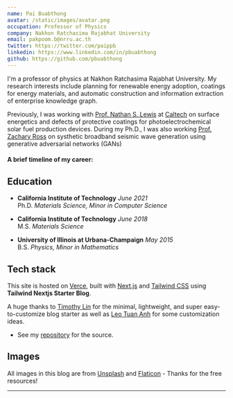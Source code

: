 ```yaml
---
name: Pai Buabthong
avatar: /static/images/avatar.png
occupation: Professor of Physics
company: Nakhon Ratchasima Rajabhat University
email: pakpoom.b@nrru.ac.th
twitter: https://twitter.com/paippb
linkedin: https://www.linkedin.com/in/pbuabthong
github: https://github.com/pbuabthong
---
```



I'm a professor of physics at Nakhon Ratchasima Rajabhat University. My research interests include planning for renewable energy adoption, coatings for energy materials, and automatic construction and information extraction of enterprise knowledge graph.

Previously, I was working with [Prof. Nathan S. Lewis](https://nsl.caltech.edu) at [Caltech](https://www.caltech.edu)
on surface energetics and defects of protective coatings for photoelectrochemical solar fuel production devices.
During my Ph.D., I was also working [Prof. Zachary Ross](https://ross.caltech.edu) on systhetic broadband seismic wave generation using
generative adversarial networks (GANs)

#### A brief timeline of my career:

<Timeline />

## Education

- **California Institute of Technology** _June 2021_\
  Ph.D. _Materials Science, Minor in Computer Science_

- **California Institute of Technology** _June 2018_\
  M.S. _Materials Science_

- **University of Illinois at Urbana-Champaign** _May 2015_\
  B.S. _Physics, Minor in Mathematics_

## Tech stack

This site is hosted on [Verce](https://vercel.app), built with [Next.js](https://nextjs.org/) and [Tailwind CSS](https://tailwindcss.com/) using **Tailwind Nextjs Starter Blog**.

A huge thanks to [Timothy Lin](https://twitter.com/timlrxx) for the minimal, lightweight, and super easy-to-customize blog starter as well as
[Leo Tuan Anh](https://www.leohuynh.dev/) for some customization ideas.

- See my [repository](https://github.com/pbuabthong/pbuabthong.nrru.ac.th) for the source.

## Images

All images in this blog are from [Unsplash](https://unsplash.com/) and [Flaticon](https://www.flaticon.com/free-icons/science) - Thanks for the free resources!

---
